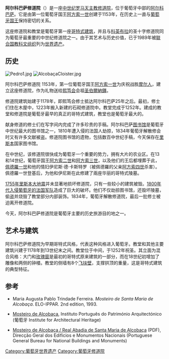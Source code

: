 {{Infobox World Heritage Site
| en_name = Alcobaça Monastery
| site_img = Image:Mosteiro de Alcobaça (Portugal) 2.jpg
| country = {{POR}}
| Region = 欧洲和北美地区
| zh_name = 阿尔科巴萨修道院
| criterion_c = i, iv
| ID = 505
| Year = 1989
| Session = 13th
| Link = http://whc.unesco.org/en/list/505
}}
'''阿尔科巴萨修道院 '''（{{lang-pt|Mosteiro de Santa Maria de Alcobaça}}）是一座[[中世纪|中世纪]][[罗马天主教|罗马天主教]][[修道院|修道院]]，位于葡萄牙中部的[[阿尔科巴萨|阿尔科巴萨]]。它是由第一位葡萄牙国王[[阿方索一世_(葡萄牙)|阿方索一世]]创建于1153年，在历史上一直与[[葡萄牙国王|葡萄牙国王]]保持密切的关系。

这座修道院和教堂是葡萄牙第一座[[哥特式建筑|哥特式建筑]]，并且与[[科英布拉|科英布拉]]的圣十字修道院同为葡萄牙最重要的中世纪修道院之一。由于其艺术与历史价值，已于1989年被[[联合国教科文组织|联合国教科文组织]]列为[[世界遗产|世界遗产]]。

== 历史 ==
[[File:Pedro1.jpg|thumb]]
[[File:AlcobaçaCloister.jpg|thumb]]

阿尔科巴萨修道院 1153年，第一位葡萄牙国王[[阿方索一世_(葡萄牙)|阿方索一世]]为庆祝战胜[[摩尔人|摩尔人]]，建立这座修道院，作为礼物送给[[熙笃会|熙笃会]]会祖[[圣伯爾納鐸|圣伯爾納鐸]]。

修道院建筑始建于1178年，即熙笃会修士抵达阿尔科巴萨25年之后。最初，修士们住在木屋中，1223年搬入新建的石砌修道院中。教堂完成于1252年。建成的教堂和修道院是葡萄牙最早的真正的哥特式建筑，教堂也是葡萄牙最大的。

献身修道的修士们在写字间内完成了许多珍贵的手稿。阿尔科巴萨[[图书馆|图书馆]]是葡萄牙中世纪最大的图书馆之一，1810年遭入侵的法国人劫掠，1834年葡萄牙解散修会时又有许多文献被盗。修道院图书馆的遗物，包括数百中世纪手稿，今天保存在[[里斯本|里斯本]]国家图书馆。

在中世纪，该修道院很快成为葡萄牙一个重要的势力，拥有大片的农业区。在13和14世纪，葡萄牙国王[[阿方索二世|阿方索二世]]和[[阿方索三世|阿方索三世]]，以及他们的王后都埋葬于此，[[佩德羅一世|佩德羅一世]]和他的情妇伊尼斯·德·卡斯特罗（被佩德羅的父亲[[阿方索四世|阿方索四世]]杀害）。佩德羅一世登基后，为他和伊尼斯在此修建了兩座华丽的哥特式陵墓。

[[1755年里斯本大地震|1755年里斯本大地震]]并未显著地损坏修道院，只有一些较小的建筑被毁。[[半岛战争|1800年代入侵葡萄牙的法国军队]]造成了巨大的破坏。他们不仅劫掠图书馆，还毁坏陵墓，偷盗并烧毁了教堂部分内部装饰。1834年，葡萄牙解散修道院，最后一批修士被迫离开修道院。

今天，阿尔科巴萨修道院是葡萄牙主要的历史旅游目的地之一。

== 艺术与建筑 ==
阿尔科巴萨修道院为早期哥特式风格，代表这种风格进入葡萄牙。教堂和其他主要建筑兴建于1178年到13世纪末之间。教堂位于中间，于1252年祝圣。其立面为混合风格：大门和[[玫瑰窗|玫瑰窗]]是最初的哥特式原来建筑的一部分，而在18世纪初增加了雕像和两侧的钟楼。教堂的侧墙有8个[[飞扶壁|飞扶壁]]，支撑拱顶的重量，这是哥特式建筑的典型特征。

== 参考 ==
* {{pt icon}} Maria Augusta Pablo Trindade Ferreira. ''Mosteiro de Santa Maria de Alcobaça''. ELO-IPPAR. 2nd edition, 1993.<!--ISBN?-->
* {{pt icon}} [https://web.archive.org/web/20110716140658/http://www.igespar.pt/en/patrimonio/pesquisa/geral/patrimonioimovel/detail/70185/ Mosteiro de Alcobaça], Instituto Português do Património Arquitectónico (葡萄牙 Institute for Architectural Heritage)
* {{pt icon}} [http://www.monumentos.pt/Monumentos/usercontrols/Pdf.aspx?Ipas=4719&Type=FICHAIPA Mosteiro de Alcobaça / Real Abadia de Santa Maria de Alcobaça]{{Dead link}} (PDF), Direcção Geral dos Edifícios e Monumentos Nacionais (Portuguese General Bureau for National Buildings and Monuments)

{{coord|39|32|54|N|8|58|48|W|region:PT_type:landmark|display=title}}

[[Category:葡萄牙世界遗产|Category:葡萄牙世界遗产]]
[[Category:葡萄牙修道院|Category:葡萄牙修道院]]